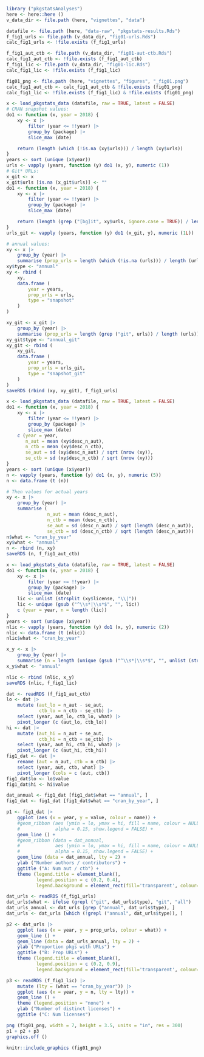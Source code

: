 
```r
library ("pkgstatsAnalyses")
here <- here::here ()
v_data_dir <- file.path (here, "vignettes", "data")

datafile <- file.path (here, "data-raw", "pkgstats-results.Rds")
f_fig1_urls <- file.path (v_data_dir, "fig01-urls.Rds")
calc_fig1_urls <- !file.exists (f_fig1_urls)

f_fig1_aut_ctb <- file.path (v_data_dir, "fig01-aut-ctb.Rds")
calc_fig1_aut_ctb <- !file.exists (f_fig1_aut_ctb)
f_fig1_lic <- file.path (v_data_dir, "fig01-lic.Rds")
calc_fig1_lic <- !file.exists (f_fig1_lic)

fig01_png <- file.path (here, "vignettes", "figures", "_fig01.png")
calc_fig1_aut_ctb <- calc_fig1_aut_ctb & !file.exists (fig01_png)
calc_fig1_lic <- !file.exists (f_fig1_lic) & !file.exists (fig01_png)
```

```r
x <- load_pkgstats_data (datafile, raw = TRUE, latest = FALSE)
# CRAN snapshot values:
do1 <- function (x, year = 2018) {
    xy <- x |>
        filter (year <= !!year) |>
        group_by (package) |>
        slice_max (date)

    return (length (which (!is.na (xy$urls))) / length (xy$urls))
}
years <- sort (unique (x$year))
urls <- vapply (years, function (y) do1 (x, y), numeric (1))
# Git* URLs:
x_git <- x
x_git$urls [is.na (x_git$urls)] <- ""
do1 <- function (x, year = 2018) {
    xy <- x |>
        filter (year <= !!year) |>
        group_by (package) |>
        slice_max (date)

    return (length (grep ("[bg]it", xy$urls, ignore.case = TRUE)) / length (xy$urls))
}
urls_git <- vapply (years, function (y) do1 (x_git, y), numeric (1L))

# annual values:
xy <- x |>
    group_by (year) |>
    summarise (prop_urls = length (which (!is.na (urls))) / length (urls))
xy$type <- "annual"
xy <- rbind (
    xy,
    data.frame (
        year = years,
        prop_urls = urls,
        type = "snapshot"
    )
)

xy_git <- x_git |>
    group_by (year) |>
    summarise (prop_urls = length (grep ("git", urls)) / length (urls))
xy_git$type <- "annual_git"
xy_git <- rbind (
    xy_git,
    data.frame (
        year = years,
        prop_urls = urls_git,
        type = "snapshot_git"
    )
)
saveRDS (rbind (xy, xy_git), f_fig1_urls)
```


```r
x <- load_pkgstats_data (datafile, raw = TRUE, latest = FALSE)
do1 <- function (x, year = 2018) {
    xy <- x |>
        filter (year <= !!year) |>
        group_by (package) |>
        slice_max (date)
    c (year = year,
       n_aut = mean (xy$desc_n_aut),
       n_ctb = mean (xy$desc_n_ctb),
       se_aut = sd (xy$desc_n_aut) / sqrt (nrow (xy)),
       se_ctb = sd (xy$desc_n_ctb) / sqrt (nrow (xy)))
}
years <- sort (unique (x$year))
n <- vapply (years, function (y) do1 (x, y), numeric (5))
n <- data.frame (t (n))

# Then values for actual years
xy <- x |>
    group_by (year) |>
    summarise (
               n_aut = mean (desc_n_aut),
               n_ctb = mean (desc_n_ctb),
               se_aut = sd (desc_n_aut) / sqrt (length (desc_n_aut)),
               se_ctb = sd (desc_n_ctb) / sqrt (length (desc_n_aut)))
n$what <- "cran_by_year"
xy$what <- "annual"
n <- rbind (n, xy)
saveRDS (n, f_fig1_aut_ctb)
```

```r
x <- load_pkgstats_data (datafile, raw = TRUE, latest = FALSE)
do1 <- function (x, year = 2018) {
    xy <- x |>
        filter (year <= !!year) |>
        group_by (package) |>
        slice_max (date)
    lic <- unlist (strsplit (xy$license, "\\|"))
    lic <- unique (gsub ("^\\s*|\\s*$", "", lic))
    c (year = year, n = length (lic))
}
years <- sort (unique (x$year))
nlic <- vapply (years, function (y) do1 (x, y), numeric (2))
nlic <- data.frame (t (nlic))
nlic$what <- "cran_by_year"

x_y <- x |>
    group_by (year) |>
    summarise (n = length (unique (gsub ("^\\s*|\\s*$", "", unlist (strsplit (license, "\\|"))))))
x_y$what <- "annual"

nlic <- rbind (nlic, x_y)
saveRDS (nlic, f_fig1_lic)
```



```r
dat <- readRDS (f_fig1_aut_ctb)
lo <- dat |>
    mutate (aut_lo = n_aut - se_aut,
            ctb_lo = n_ctb - se_ctb) |>
    select (year, aut_lo, ctb_lo, what) |>
    pivot_longer (c (aut_lo, ctb_lo))
hi <- dat |>
    mutate (aut_hi = n_aut + se_aut,
            ctb_hi = n_ctb + se_ctb) |>
    select (year, aut_hi, ctb_hi, what) |>
    pivot_longer (c (aut_hi, ctb_hi))
fig1_dat <- dat |>
    rename (aut = n_aut, ctb = n_ctb) |>
    select (year, aut, ctb, what) |>
    pivot_longer (cols = c (aut, ctb))
fig1_dat$lo <- lo$value
fig1_dat$hi <- hi$value

dat_annual <- fig1_dat [fig1_dat$what == "annual", ]
fig1_dat <- fig1_dat [fig1_dat$what == "cran_by_year", ]

p1 <- fig1_dat |>
    ggplot (aes (x = year, y = value, colour = name)) +
    #geom_ribbon (aes (ymin = lo, ymax = hi, fill = name, colour = NULL),
    #             alpha = 0.15, show.legend = FALSE) +
    geom_line () +
    #geom_ribbon (data = dat_annual,
    #             aes (ymin = lo, ymax = hi, fill = name, colour = NULL),
    #             alpha = 0.15, show.legend = FALSE) +
    geom_line (data = dat_annual, lty = 2) +
    ylab ("Number authors / contributors") +
    ggtitle ("A: Num aut / ctb") +
    theme (legend.title = element_blank(),
           legend.position = c (0.2, 0.4),
           legend.background = element_rect(fill='transparent', colour='transparent'))

dat_urls <- readRDS (f_fig1_urls)
dat_urls$what <- ifelse (grepl ("git", dat_urls$type), "git", "all")
dat_urls_annual <- dat_urls [grep ("annual", dat_urls$type), ]
dat_urls <- dat_urls [which (!grepl ("annual", dat_urls$type)), ]

p2 <- dat_urls |>
    ggplot (aes (x = year, y = prop_urls, colour = what)) +
    geom_line () +
    geom_line (data = dat_urls_annual, lty = 2) +
    ylab ("Proportion pkgs with URLs") +
    ggtitle ("B: Prop URLs") +
    theme (legend.title = element_blank(),
           legend.position = c (0.2, 0.9),
           legend.background = element_rect(fill='transparent', colour='transparent'))

p3 <- readRDS (f_fig1_lic) |>
    mutate (lty = (what == "cran_by_year")) |>
    ggplot (aes (x = year, y = n, lty = lty)) +
    geom_line () +
    theme (legend.position = "none") +
    ylab ("Number of distinct licenses") +
    ggtitle ("C: Num licenses")

png (fig01_png, width = 7, height = 3.5, units = "in", res = 300)
p1 + p2 + p3
graphics.off ()
```

```r
knitr::include_graphics (fig01_png)
```
